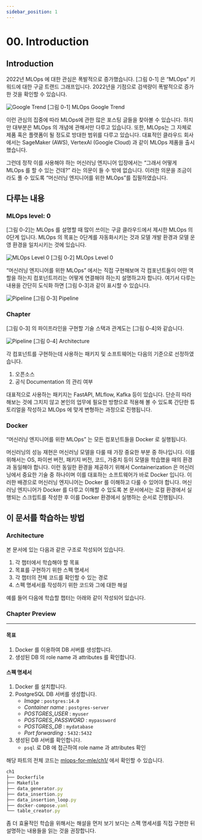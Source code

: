 ```yaml
---
sidebar_position: 1
---
```


# 00. Introduction

## Introduction

2022년 MLOps 에 대한 관심은 폭발적으로 증가했습니다. [그림 0-1] 은 “MLOps” 키워드에 대한 구글 트랜드 그래프입니다. 2022년을 기점으로 검색량이 폭발적으로 증가한 것을 확인할 수 있습니다.

<div style={{textAlign: 'center'}}>

![Google Trend](./img/google-trend.png)
[그림 0-1] MLOps Google Trend
</div>


이런 관심의 집중에 따라 MLOps에 관한 많은 포스팅 글들을 찾아볼 수 있습니다. 하지만 대부분은 MLOps 의 개념에 관해서만 다루고 있습니다.
또한, MLOps는 그 자체로 제품 혹은 플랫폼이 될 정도로 방대한 범위를 다루고 있습니다. 대표적인 클라우드 회사에서는 SageMaker (AWS), VertexAI (Google Cloud) 과 같이 MLOps 제품을 출시했습니다.

그런데 정작 이를 사용해야 하는 머신러닝 엔지니어 입장에서는 “그래서 어떻게 MLOps 를 할 수 있는 건데?” 라는 의문이 들 수 밖에 없습니다.
이러한 의문을 조금이라도 풀 수 있도록  “머신러닝 엔지니어를 위한 MLOps”를 집필하였습니다.

## 다루는 내용

### MLOps level: 0

[그림 0-2]는 MLOps 를 설명할 때 많이 쓰이는 구글 클라우드에서 제시한 MLOps 의 0단계 입니다. MLOps 의 목표는 0단계를 자동화시키는 것과 모델 개발 환경과 모델 운영 환경을 일치시키는 것에 있습니다.

<div style={{textAlign: 'center'}}>

![MLOps Level 0](./img/mlops-level-0.png)
[그림 0-2] MLOps Level 0
</div>

“머신러닝 엔지니어를 위한 MLOps” 에서는 직접 구현해보며 각 컴포넌트들이 어떤 역할을 하는지 컴포넌트끼리는 어떻게 연결해야 하는지 설명하고자 합니다. 여기서 다루는 내용을 간단히 도식화 하면 [그림 0-3]과 같이 표시할 수 있습니다.

<div style={{textAlign: 'center'}}>

![Pipeline](./img/pipeline.png)
[그림 0-3] Pipeline
</div>

### Chapter

[그림 0-3] 의 파이프라인을 구현할 기술 스택과 관계도는 [그림 0-4]와 같습니다.

<div style={{textAlign: 'center'}}>

![Pipeline](./img/architecture.png)
[그림 0-4] Architecture
</div>

각 컴포넌트를 구현하는데 사용하는 패키지 및 소프트웨어는 다음의 기준으로 선정하였습니다.

1. 오픈소스
2. 공식 Documentation 의 관리 여부

대표적으로 사용하는 패키지는 FastAPI, MLflow, Kafka 등이 있습니다.
단순히 따라해보는 것에 그치지 않고 본인의 업무에 필요한 방향으로 적용해 볼 수 있도록 간단한 튜토리얼을 작성하고 MLOps 에 맞게 변형하는 과정으로 진행됩니다.

### Docker

“머신러닝 엔지니어를 위한 MLOps” 는 모든 컴포넌트들을 Docker 로 실행됩니다.

머신러닝의 성능 재현은 머신러닝 모델을 다룰 때 가장 중요한 부분 중 하나입니다.
이를 위해서는 OS, 파이썬 버전, 패키지 버전, 코드, 가중치 등이 모델을 학습했을 때의 환경과 동일해야 합니다.
이런 동일한 환경을 제공하기 위해서  Containerization 은 머신러닝에서 중요한 기술 중 하나이며 이를 대표하는 소프트웨어가 바로 Docker 입니다.
이러한 배경으로 머신러닝 엔지니어는 Docker 를 이해하고 다룰 수 있어야 합니다. 머신러닝 엔지니어가 Docker 를 다루고 이해할 수 있도록 본 문서에서는 로컬 환경에서 실행되는 스크립트를 작성한 후 이를 Docker 환경에서 실행하는 순서로 진행됩니다.

## 이 문서를 학습하는 방법

### Architecture

본 문서에 있는 다음과 같은 구조로 작성되어 있습니다.

1. 각 챕터에서 학습해야 할 목표
2. 목표를 구현하기 위한 스펙 명세서
3. 각 챕터의 전체 코드를 확인할 수 있는 경로
4. 스펙 명세서를 작성하기 위한 코드와 그에 대한 해설

예를 들어 다음에 학습할 챕터는 아래와 같이 작성되어 있습니다.

<BrowserWindow url="https://mlops-for-mle.github.io/tutorial/docs/database/db-server-creation">

<PreviewDescription>

### Chapter Preview
---
#### 목표

1. Docker 를 이용하여 DB 서버를 생성합니다.
2. 생성된 DB 의 role name 과 attributes 를 확인합니다.

#### 스펙 명세서

1. Docker 를 설치합니다.
2. PostgreSQL DB 서버를 생성합니다.
    - <var>Image</var> : <code>postgres:14.0</code>
    - <var>Container name</var> : <code>postgres-server</code>
    - <var>POSTGRES_USER</var> : <code>myuser</code>
    - <var>POSTGRES_PASSWORD</var> : <code>mypassword</code>
    - <var>POSTGRES_DB</var> : <code>mydatabase</code>
    - <var>Port forwarding</var> : <code>5432:5432</code>
3. 생성된 DB 서버를 확인합니다.
    - `psql` 로 DB 에 접근하여 role name 과 attributes 확인

</PreviewDescription>

<BrowserWindow url="https://github.com/mlops-for-mle/mlops-for-mle/tree/main/ch1">

해당 파트의 전체 코드는 [mlops-for-mle/ch1/](https://github.com/mlops-for-mle/mlops-for-mle/tree/main/ch1) 에서 확인할 수 있습니다.

```js
ch1
├── Dockerfile
├── Makefile
├── data_generator.py
├── data_insertion.py
├── data_insertion_loop.py
├── docker-compose.yaml
└── table_creator.py
```

</BrowserWindow>

</BrowserWindow>

좀 더 효율적인 학습을 위해서는 해설을 먼저 보기 보다는 스펙 명세서를 직접 구현한 뒤 설명하는 내용들을 읽는 것을 권장합니다.
